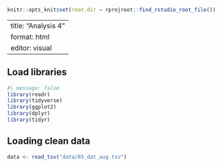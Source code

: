 ```r
knitr::opts_knit$set(root.dir = rprojroot::find_rstudio_root_file())
```

---
title: "Analysis 4"
format: html
editor: visual
---

## Load libraries

```r
#| message: false
library(readr)
library(tidyverse)
library(ggplot2)
library(dplyr)
library(tidyr)
```

## Loading clean data

```r
data <- read_tsv("data/03_dat_aug.tsv")
```
